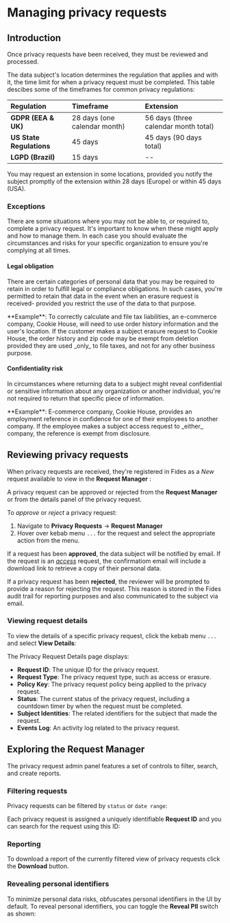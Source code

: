 
# Managing privacy requests

<TutorialKey duration="40" product="Fides" topic="Privacy Requests" interactive="true"/>

## Introduction

Once privacy requests have been received, they must be reviewed and processed.

The data subject's location determines the regulation that applies and with it, the time limit for when a privacy request must be completed. This table descibes some of the timeframes for common privacy regulations:

| Regulation                        | Timeframe                     | Extension                             | 
| :-------------------------------- | :-----------------------------| :------------------------------------	|
| **GDPR (EEA & UK)**				| 28 days (one calendar month)  | 56 days (three calendar month total)	|
| **US State Regulations**			| 45 days 						| 45 days (90 days total)				|
| **LGPD (Brazil)**    				| 15 days						| --									|	

<Callout emoji="" type="info">You may request an extension in some locations, provided you notify the subject promptly of the extension within 28 days (Europe) or within 45 days (USA).</Callout>

### Exceptions
There are some situations where you may not be able to, or required to, complete a privacy request. It's important to know when these might apply and how to manage them. In each case you should evaluate the circumstances and risks for your specific organization to ensure you're complying at all times.

#### Legal obligation
There are certain categories of personal data that you may be required to retain in order to fulfill legal or compliance obligations. In such cases, you're permitted to retain that data in the event when an erasure request is received- provided you restrict the use of the data to that purpose.

<Callout emoji="" type="info">
**Example**: To correctly calculate and file tax liabilities, an e-commerce company, Cookie House, will need to use order history information and the user's location. If the customer makes a subject erasure request to Cookie House, the order history and zip code may be exempt from deletion provided they are used _only_ to file taxes, and not for any other business purpose.
</Callout>

#### Confidentiality risk
In circumstances where returning data to a subject might reveal confidential or sensitive information about any organization or another individual, you're not required to return that specific piece of information. 

<Callout emoji="" type="info">
**Example**: E-commerce company, Cookie House, provides an employment reference in confidence for one of their employees to another company. If the employee makes a subject access request to _either_ company, the reference is exempt from disclosure.
</Callout>

## Reviewing privacy requests

When privacy requests are received, they're registered in Fides as a _New_ request available to view in the **Request Manager** :

<Screenshot img="/assets/img/tutorials/privacy-requests-admin.gif" description="Fides Control Privacy Request Review Panel" />

A privacy request can be approved or rejected from the **Request Manager** or from the details panel of the privacy request.  

To _approve_ or _reject_ a privacy request: 
1. Navigate to **Privacy Requests** → **Request Manager** 
2. Hover over kebab menu `...` for the request and select the appropriate action from the menu.

<Screenshot img="/assets/img/tutorials/privacy-requests-approve.gif" description="Approve Privacy Request" mw="550"/>

If a request has been **approved**, the data subject will be notified by email. If the request is an [_access_](../tutorials/privacy-requests-glossary#access-request) request, the confirmatiom email will include a download link to retrieve a copy of their personal data.

If a privacy request has been **rejected**, the reviewer will be prompted to provide a reason for rejecting the request. This reason is stored in the Fides audit trail for reporting purposes and also communicated to the subject via email.

### Viewing request details

To view the details of a specific privacy request, click the kebab menu `...` and select **View Details**:

<Screenshot img="/assets/img/tutorials/privacy-requests-view-details.gif" description="View Privacy Request Details" mw="500"/>

The Privacy Request Details page displays:
* **Request ID**: The unique ID for the privacy request.
* **Request Type**: The privacy request type, such as access or erasure.
* **Policy Key**: The privacy request policy being applied to the privacy request.
* **Status**: The current status of the privacy request, including a countdown timer by when the request must be completed.
* **Subject Identities**: The related identifiers for the subject that made the request.
* **Events Log**: An activity log related to the privacy request.

<Screenshot img="/assets/img/tutorials/privacy-requests-details.gif" description="Privacy Request Details Page"/>

## Exploring the Request Manager

The privacy request admin panel features a set of controls to filter, search, and create reports. 

### Filtering requests
Privacy requests can be filtered by `status` or `date range`:

<Screenshot img="/assets/img/tutorials/privacy-requests-dates.gif" description="Filter Privacy Requests by Date Range" mw="420" />

Each privacy request is assigned a uniquely identifiable **Request ID** and you can search for the request using this ID:

<Screenshot img="/assets/img/tutorials/privacy-requests-search.gif" description="Search for Privacy Request by ID" mw="500" />

### Reporting
To download a report of the currently filtered view of privacy requests click the **Download** button.

<Screenshot img="/assets/img/tutorials/privacy-requests-download.gif" description="Download Privacy Request Report" mw="500" />



### Revealing personal identifiers

To minimize personal data risks, obfuscates personal identifiers in the UI by default. To reveal personal identifiers, you can toggle the **Reveal PII** switch as shown:

<Screenshot img="/assets/img/tutorials/privacy-requests-toggle-pii.gif" description="Toggle on PII" mw="500" />









